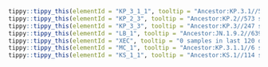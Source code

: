 



```r
tippy::tippy_this(elementId = "KP_3_1_1", tooltip = "Ancestor:KP.3.1//514 samples in last 120 days.//Alias of B.1.1.529.2.86.1.1.11.1.3.1.1, ORF1a:S4286C, C12616T, S:S31del, Spain, from sars-cov-2-variants/lineage-proposals#1563")
tippy::tippy_this(elementId = "KP_2_3", tooltip = "Ancestor:KP.2//573 samples in last 120 days.//Alias of B.1.1.529.2.86.1.1.11.1.2.3, S:H146Q, ORF3a:K67N, S:31del, from sars-cov-2-variants/lineage-proposals#1459")
tippy::tippy_this(elementId = "KP_3_3", tooltip = "Ancestor:KP.3//247 samples in last 120 days.//Alias of B.1.1.529.2.86.1.1.11.1.3.3, N:R204P, from sars-cov-2-variants/lineage-proposals#1531")
tippy::tippy_this(elementId = "LB_1", tooltip = "Ancestor:JN.1.9.2//639 samples in last 120 days.//Alias of B.1.1.529.2.86.1.1.9.2.1, S:F456L (T22928C), from sars-cov-2-variants/lineage-proposals#1089")
tippy::tippy_this(elementId = "XEC", tooltip = "0 samples in last 120 days.//Recombinant lineage of KS.1.1 (JN.1.13.1.1.1) and KP.3.3 (breakpoint 21738-22599), Europe (Germany), from #2717")
tippy::tippy_this(elementId = "MC_1", tooltip = "Ancestor:KP.3.1.1//6 samples in last 120 days.//Alias of B.1.1.529.2.86.1.1.11.1.3.1.1.1, S:T572I, from sars-cov-2-variants/lineage-proposals#1638")
tippy::tippy_this(elementId = "KS_1_1", tooltip = "Ancestor:KS.1//114 samples in last 120 days.//Alias of B.1.1.529.2.86.1.1.13.1.1.1, S:T22N, Singapore/Taiwan/Canada, from sars-cov-2-variants/lineage-proposals#1565")
```
